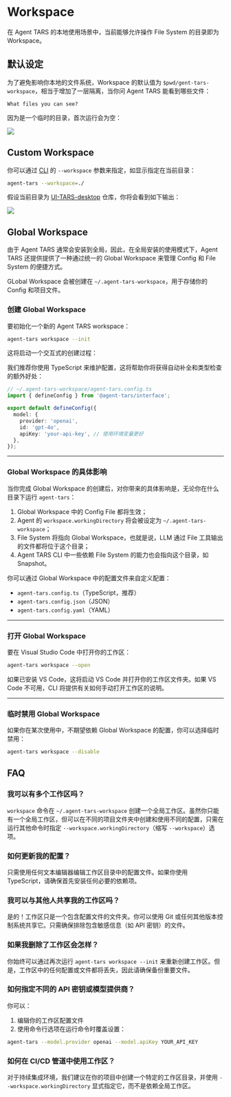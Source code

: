 
# Workspace

在 Agent TARS 的本地使用场景中，当前能够允许操作 File System 的目录即为 Workspace。

## 默认设定

为了避免影响你本地的文件系统，Workspace 的默认值为 `$pwd/gent-tars-workspace`，相当于增加了一层隔离，当你问 Agent TARS 能看到哪些文件：

```text
What files you can see?
```

因为是一个临时的目录，首次运行会为空：

![](/list-files.png)


## Custom Workspace

你可以通过 [CLI](./cli.mdx) 的 `--workspace` 参数来指定，如显示指定在当前目录：

```bash
agent-tars --workspace=./
```

假设当前目录为 [UI-TARS-desktop](https://github.com/bytedance/UI-TARS-desktop) 仓库，你将会看到如下输出：

![](/list-files-custom-workspace.png)


## Global Workspace

由于 Agent TARS 通常会安装到全局，因此，在全局安装的使用模式下，Agent TARS 还提供提供了一种通过统一的 Global Workspace 来管理 Config 和 File System 的便捷方式。

GLobal Workspace 会被创建在 `~/.agent-tars-workspace`，用于存储你的 Config 和项目文件。

### 创建 Global Workspace

要初始化一个新的 Agent TARS workspace：

```bash
agent-tars workspace --init
```

这将启动一个交互式的创建过程：

<VideoPanel
  src="https://lf3-static.bytednsdoc.com/obj/eden-cn/zyha-aulnh/ljhwZthlaukjlkulzlp/docs/videos/create-workspace.mp4"
  loop
  autoPlay
/>

我们推荐你使用 TypeScript 来维护配置，这将帮助你将获得自动补全和类型检查的额外好处：

```typescript
// ~/.agent-tars-workspace/agent-tars.config.ts
import { defineConfig } from '@agent-tars/interface';

export default defineConfig({
  model: {
    provider: 'openai',
    id: 'gpt-4o',
    apiKey: 'your-api-key', // 使用环境变量更好
  },
});
```

---

### Global Workspace 的具体影响

当你完成 Global Workspace 的创建后，对你带来的具体影响是，无论你在什么目录下运行 `agent-tars`：

1. Global Workspace 中的 Config File 都将生效；
2. Agent 的 `workspace.workingDirectory` 将会被设定为 `~/.agent-tars-workspace`；
3. File System 将指向 Global Workspace，也就是说，LLM 通过 File 工具输出的文件都将位于这个目录；
4. Agent TARS CLI 中一些依赖 File System 的能力也会指向这个目录，如 Snapshot。

你可以通过 Global Workspace 中的配置文件来自定义配置：

- `agent-tars.config.ts`（TypeScript，推荐）
- `agent-tars.config.json`（JSON）
- `agent-tars.config.yaml`（YAML）

---

### 打开 Global Workspace

要在 Visual Studio Code 中打开你的工作区：

```bash
agent-tars workspace --open
```

如果已安装 VS Code，这将启动 VS Code 并打开你的工作区文件夹。如果 VS Code 不可用，CLI 将提供有关如何手动打开工作区的说明。

---

### 临时禁用 Global Workspace

如果你在某次使用中，不期望依赖 Global Workspace 的配置，你可以选择临时禁用：

```bash
agent-tars workspace --disable
```

## FAQ

### 我可以有多个工作区吗？

`workspace` 命令在 `~/.agent-tars-workspace` 创建一个全局工作区。虽然你只能有一个全局工作区，但可以在不同的项目文件夹中创建和使用不同的配置，只需在运行其他命令时指定 `--workspace.workingDirectory`（缩写 `--workspace`）选项。

### 如何更新我的配置？

只需使用任何文本编辑器编辑工作区目录中的配置文件。如果你使用 TypeScript，请确保首先安装任何必要的依赖项。

### 我可以与其他人共享我的工作区吗？

是的！工作区只是一个包含配置文件的文件夹。你可以使用 Git 或任何其他版本控制系统共享它。只需确保排除包含敏感信息（如 API 密钥）的文件。

### 如果我删除了工作区会怎样？

你始终可以通过再次运行 `agent-tars workspace --init` 来重新创建工作区。但是，工作区中的任何配置或文件都将丢失，因此请确保备份重要文件。

### 如何指定不同的 API 密钥或模型提供商？

你可以：

1. 编辑你的工作区配置文件
2. 使用命令行选项在运行命令时覆盖设置：

```bash
agent-tars --model.provider openai --model.apiKey YOUR_API_KEY
```

### 如何在 CI/CD 管道中使用工作区？

对于持续集成环境，我们建议在你的项目中创建一个特定的工作区目录，并使用 `--workspace.workingDirectory` 显式指定它，而不是依赖全局工作区。
